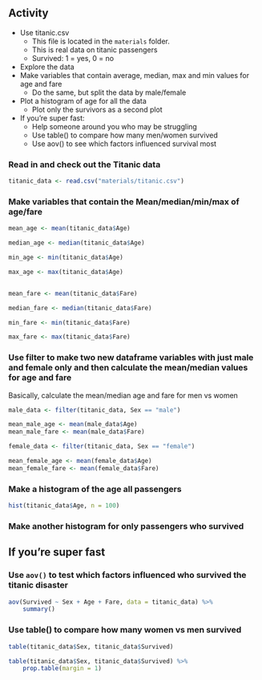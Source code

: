 ## Activity
- Use titanic.csv
    - This file is located in the `materials` folder.
    - This is real data on titanic passengers
    - Survived: 1 = yes, 0 = no
- Explore the data
- Make variables that contain average, median, max and min values for age and fare
    - Do the same, but split the data by male/female
- Plot a histogram of age for all the data
    - Plot only the survivors as a second plot
- If you're super fast:
    - Help someone around you who may be struggling
    - Use table() to compare how many men/women survived
    - Use aov() to see which factors influenced survival most

### Read in and check out the Titanic data
```r
titanic_data <- read.csv("materials/titanic.csv")
```

### Make variables that contain the Mean/median/min/max of age/fare
```r
mean_age <- mean(titanic_data$Age)

median_age <- median(titanic_data$Age)

min_age <- min(titanic_data$Age)

max_age <- max(titanic_data$Age)


mean_fare <- mean(titanic_data$Fare)

median_fare <- median(titanic_data$Fare)

min_fare <- min(titanic_data$Fare)

max_fare <- max(titanic_data$Fare)
```

### Use filter to make two new dataframe variables with just male and female only and then calculate the mean/median values for age and fare
Basically, calculate the mean/median age and fare for men vs women
```r
male_data <- filter(titanic_data, Sex == "male")

mean_male_age <- mean(male_data$Age)
mean_male_fare <- mean(male_data$Fare)

female_data <- filter(titanic_data, Sex == "female")

mean_female_age <- mean(female_data$Age)
mean_female_fare <- mean(female_data$Fare)
```

### Make a histogram of the age all passengers
```r
hist(titanic_data$Age, n = 100)
```

### Make another histogram for only passengers who survived

## If you're super fast

### Use `aov()` to test which factors influenced who survived the titanic disaster
```r
aov(Survived ~ Sex + Age + Fare, data = titanic_data) %>%
    summary()
```

### Use table() to compare how many women vs men survived
```r
table(titanic_data$Sex, titanic_data$Survived)

table(titanic_data$Sex, titanic_data$Survived) %>%
    prop.table(margin = 1)
```
